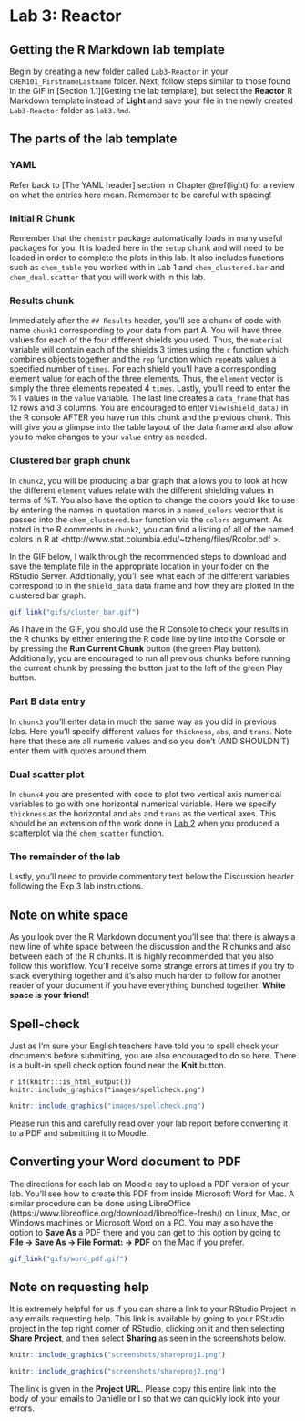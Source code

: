 # Lab 3: Reactor {#reactor}

## Getting the R Markdown lab template

Begin by creating a new folder called `Lab3-Reactor` in your `CHEM101_FirstnameLastname` folder. Next, follow steps similar to those found in the GIF in [Section 1.1][Getting the lab template], but select the **Reactor** R Markdown template instead of **Light** and save your file in the newly created `Lab3-Reactor` folder as `lab3.Rmd`.

## The parts of the lab template

### YAML

Refer back to [The YAML header] section in Chapter \@ref(light) for a review on what the entries here mean.  Remember to be careful with spacing!

### Initial R Chunk

Remember that the `chemistr` package automatically loads in many useful packages for you.  It is loaded here in the `setup` chunk and will need to be loaded in order to complete the plots in this lab. It also includes functions such as `chem_table` you worked with in Lab 1 and `chem_clustered.bar` and `chem_dual.scatter` that you will work with in this lab.

### Results chunk

Immediately after the `## Results` header, you'll see a chunk of code with name `chunk1` corresponding to your data from part A.  You will have three values for each of the four different shields you used.  Thus, the `material` variable will contain each of the shields 3 times using the `c` function which `c`ombines objects together and the `rep` function which `rep`eats values a specified number of `times`.  For each shield you'll have a corresponding element value for each of the three elements.  Thus, the `element` vector is simply the three elements repeated 4 `times`.  Lastly, you'll need to enter the %T values in the `value` variable.  The last line creates a `data_frame` that has 12 rows and 3 columns.  You are encouraged to enter `View(shield_data)` in the R console AFTER you have run this chunk and the previous chunk.  This will give you a glimpse into the table layout of the data frame and also allow you to make changes to your `value` entry as needed.   

### Clustered bar graph chunk

In `chunk2`, you will be producing a bar graph that allows you to look at how the different `element` values relate with the different shielding values in terms of %T.  You also have the option to change the colors you'd like to use by entering the names in quotation marks in a `named_colors` vector that is passed into the `chem_clustered.bar` function via the `colors` argument. As noted in the R comments in `chunk2`, you can find a listing of all of the named colors in R at <http://www.stat.columbia.edu/~tzheng/files/Rcolor.pdf >.

In the GIF below, I walk through the recommended steps to download and save the template file in the appropriate location in your folder on the RStudio Server.  Additionally, you'll see what each of the different variables correspond to in the `shield_data` data frame and how they are plotted in the clustered bar graph.

```r
gif_link("gifs/cluster_bar.gif")
```

As I have in the GIF, you should use the R Console to check your results in the R chunks by either entering the R code line by line into the Console or by pressing the **Run Current Chunk** button (the green Play button).  Additionally, you are encouraged to run all previous chunks before running the current chunk by pressing the button just to the left of the green Play button.

### Part B data entry

In `chunk3` you'll enter data in much the same way as you did in previous labs.  Here you'll specify different values for `thickness`, `abs`, and `trans`.  Note here that these are all numeric values and so you don't (AND SHOULDN'T) enter them with quotes around them.

### Dual scatter plot

In `chunk4` you are presented with code to plot two vertical axis numerical variables to go with one horizontal numerical variable.  Here we specify `thickness` as the horizontal and `abs` and `trans` as the vertical axes.  This should be an extension of the work done in [Lab 2](#beers) when you produced a scatterplot via the `chem_scatter` function.

### The remainder of the lab

Lastly, you'll need to provide commentary text below the Discussion header following the Exp 3 lab instructions.

## Note on white space

As you look over the R Markdown document you'll see that there is always a new line of white space between the discussion and the R chunks and also between each of the R chunks.  It is highly recommended that you also follow this workflow.  You'll receive some strange errors at times if you try to stack everything together and it's also much harder to follow for another reader of your document if you have everything bunched together.  **White space is your friend!**

## Spell-check

Just as I'm sure your English teachers have told you to spell check your documents before submitting, you are also encouraged to do so here.  There is a built-in spell check option found near the **Knit** button.  

`r if(knitr:::is_html_output()) knitr::include_graphics("images/spellcheck.png")`

```r
knitr::include_graphics("images/spellcheck.png")
```

Please run this and carefully read over your lab report before converting it to a PDF and submitting it to Moodle.

## Converting your Word document to PDF

The directions for each lab on Moodle say to upload a PDF version of your lab.  You'll see how to create this PDF from inside Microsoft Word for Mac.  A similar procedure can be done using LibreOffice (https://www.libreoffice.org/download/libreoffice-fresh/) on Linux, Mac, or Windows machines or Microsoft Word on a PC.  You may also have the option to **Save As** a PDF there and you can get to this option by going to **File -> Save As -> File Format: -> PDF** on the Mac if you prefer.

```r
gif_link("gifs/word_pdf.gif")
```

## Note on requesting help

It is extremely helpful for us if you can share a link to your RStudio Project in any emails requesting help.  This link is available by going to your RStudio project in the top right corner of RStudio, clicking on it and then selecting **Share Project**, and then select **Sharing** as seen in the screenshots below.

```r
knitr::include_graphics("screenshots/shareproj1.png")
```

```r
knitr::include_graphics("screenshots/shareproj2.png")
```

The link is given in the **Project URL**.  Please copy this entire link into the body of your emails to Danielle or I so that we can quickly look into your errors.
